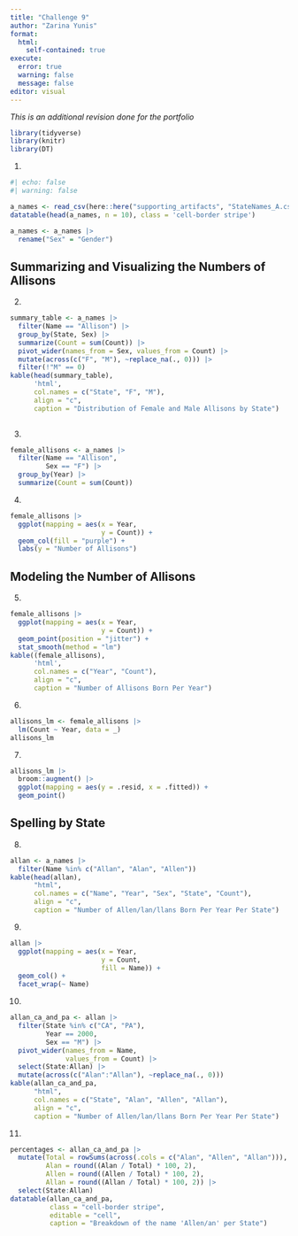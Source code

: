 ```yaml
---
title: "Challenge 9"
author: "Zarina Yunis"
format: 
  html:
    self-contained: true
execute: 
  error: true
  warning: false
  message: false
editor: visual
---
```


*This is an additional revision done for the portfolio*

```r
library(tidyverse)
library(knitr)
library(DT)
```

1.  

```r
#| echo: false
#| warning: false

a_names <- read_csv(here::here("supporting_artifacts", "StateNames_A.csv"))
datatable(head(a_names, n = 10), class = 'cell-border stripe')
```

```r
a_names <- a_names |> 
  rename("Sex" = "Gender")
```

## Summarizing and Visualizing the Numbers of Allisons

2.  

```r
summary_table <- a_names |> 
  filter(Name == "Allison") |> 
  group_by(State, Sex) |> 
  summarize(Count = sum(Count)) |> 
  pivot_wider(names_from = Sex, values_from = Count) |> 
  mutate(across(c("F", "M"), ~replace_na(., 0))) |> 
  filter(!"M" == 0)
kable(head(summary_table), 
      'html', 
      col.names = c("State", "F", "M"),
      align = "c",
      caption = "Distribution of Female and Male Allisons by State")
  
```

3.  

```r
female_allisons <- a_names |> 
  filter(Name == "Allison",
         Sex == "F") |> 
  group_by(Year) |> 
  summarize(Count = sum(Count))

```

4.  

```r
female_allisons |> 
  ggplot(mapping = aes(x = Year,
                       y = Count)) +
  geom_col(fill = "purple") +
  labs(y = "Number of Allisons")
```

## Modeling the Number of Allisons

5.  

```r
female_allisons |> 
  ggplot(mapping = aes(x = Year,
                       y = Count)) +
  geom_point(position = "jitter") +
  stat_smooth(method = "lm")
kable((female_allisons), 
      'html', 
      col.names = c("Year", "Count"),
      align = "c",
      caption = "Number of Allisons Born Per Year")
```

6.  

```r
allisons_lm <- female_allisons |> 
  lm(Count ~ Year, data = _)
allisons_lm
```

7.  

```r
allisons_lm |> 
  broom::augment() |> 
  ggplot(mapping = aes(y = .resid, x = .fitted)) +
  geom_point()
```

## Spelling by State

8.  

```r
allan <- a_names |> 
  filter(Name %in% c("Allan", "Alan", "Allen"))
kable(head(allan), 
      "html", 
      col.names = c("Name", "Year", "Sex", "State", "Count"),
      align = "c",
      caption = "Number of Allen/lan/llans Born Per Year Per State")
```

9.  

```r
allan |> 
  ggplot(mapping = aes(x = Year,
                       y = Count,
                       fill = Name)) +
  geom_col() +
  facet_wrap(~ Name)
```

10. 

```r
allan_ca_and_pa <- allan |> 
  filter(State %in% c("CA", "PA"), 
         Year == 2000,
         Sex == "M") |>  
  pivot_wider(names_from = Name,
              values_from = Count) |>
  select(State:Allan) |> 
  mutate(across(c("Alan":"Allan"), ~replace_na(., 0)))
kable(allan_ca_and_pa, 
      "html", 
      col.names = c("State", "Alan", "Allen", "Allan"),
      align = "c",
      caption = "Number of Allen/lan/llans Born Per Year Per State")
```

11. 

```r
percentages <- allan_ca_and_pa |> 
  mutate(Total = rowSums(across(.cols = c("Alan", "Allen", "Allan"))),
         Alan = round((Alan / Total) * 100, 2),
         Allen = round((Allen / Total) * 100, 2),
         Allan = round((Allan / Total) * 100, 2)) |> 
  select(State:Allan)
datatable(allan_ca_and_pa, 
          class = "cell-border stripe",
          editable = "cell",
          caption = "Breakdown of the name 'Allen/an' per State")
```
